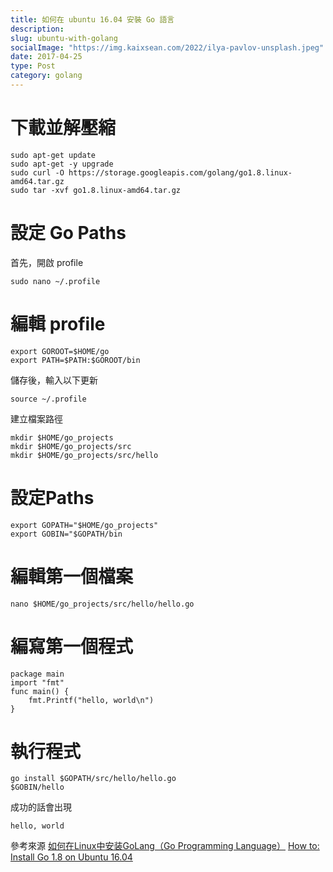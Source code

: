 ```yaml
---
title: 如何在 ubuntu 16.04 安裝 Go 語言
description: 
slug: ubuntu-with-golang
socialImage: "https://img.kaixsean.com/2022/ilya-pavlov-unsplash.jpeg"
date: 2017-04-25
type: Post
category: golang
---
```

# 下載並解壓縮

```
sudo apt-get update
sudo apt-get -y upgrade
sudo curl -O https://storage.googleapis.com/golang/go1.8.linux-amd64.tar.gz
sudo tar -xvf go1.8.linux-amd64.tar.gz
```


# 設定 Go Paths
首先，開啟 profile

`sudo nano ~/.profile`

# 編輯 profile
```
export GOROOT=$HOME/go
export PATH=$PATH:$GOROOT/bin
```

儲存後，輸入以下更新

`source ~/.profile`

建立檔案路徑

```
mkdir $HOME/go_projects
mkdir $HOME/go_projects/src
mkdir $HOME/go_projects/src/hello
```

# 設定Paths
```
export GOPATH="$HOME/go_projects"
export GOBIN="$GOPATH/bin
```

# 編輯第一個檔案
`nano $HOME/go_projects/src/hello/hello.go`

# 編寫第一個程式
```
package main
import "fmt"
func main() {
    fmt.Printf("hello, world\n")
}
```

# 執行程式
```
go install $GOPATH/src/hello/hello.go
$GOBIN/hello
```

成功的話會出現

`hello, world`

參考來源
[如何在Linux中安装GoLang（Go Programming Language）](https://www.howtoing.com/install-go-in-linux)
[How to: Install Go 1.8 on Ubuntu 16.04](https://medium.com/@patdhlk/how-to-install-go-1-8-on-ubuntu-16-04-710967aa53c9)